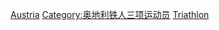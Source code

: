 [[Category:各国奥运铁人三项运动员|Austria]]
[[Category:奥地利铁人三项运动员|Category:奥地利铁人三项运动员]]
[[Category:奥地利夏季奥运运动员|Triathlon]]